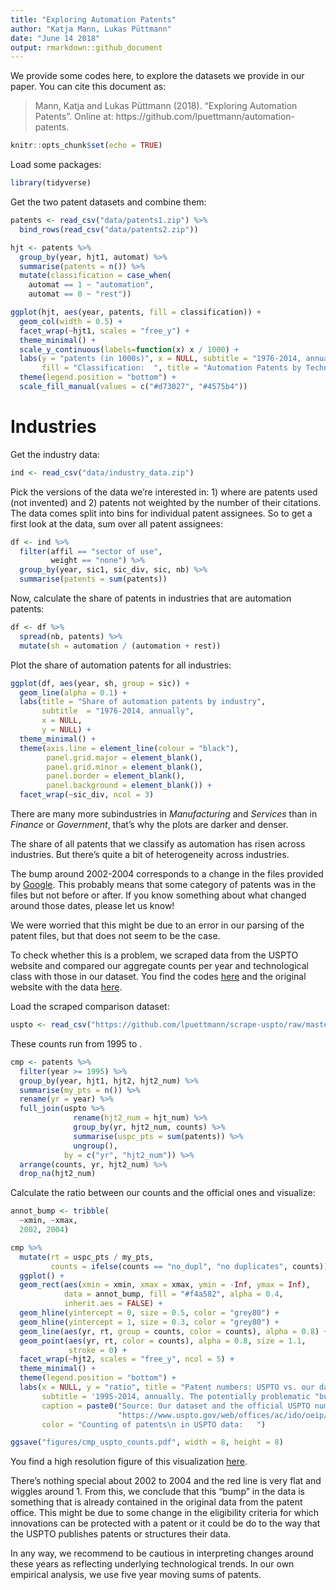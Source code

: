 ```yaml
---
title: "Exploring Automation Patents"
author: "Katja Mann, Lukas Püttmann"
date: "June 14 2018"
output: rmarkdown::github_document
---
```


We provide some codes here, to explore the datasets we provide in our paper. 
You can cite this document as:

>Mann, Katja and Lukas Püttmann (2018). "Exploring Automation Patents". 
Online at: https://github.com/lpuettmann/automation-patents.

```r
knitr::opts_chunk$set(echo = TRUE)
```

Load some packages:

```r
library(tidyverse)
```

Get the two patent datasets and combine them:

```r
patents <- read_csv("data/patents1.zip") %>%
  bind_rows(read_csv("data/patents2.zip"))
```

```r
hjt <- patents %>% 
  group_by(year, hjt1, automat) %>% 
  summarise(patents = n()) %>% 
  mutate(classification = case_when(
    automat == 1 ~ "automation",
    automat == 0 ~ "rest"))

ggplot(hjt, aes(year, patents, fill = classification)) +
  geom_col(width = 0.5) +
  facet_wrap(~hjt1, scales = "free_y") +
  theme_minimal() +
  scale_y_continuous(labels=function(x) x / 1000) +
  labs(y = "patents (in 1000s)", x = NULL, subtitle = "1976-2014, annually", 
       fill = "Classification:  ", title = "Automation Patents by Technology Class") +
  theme(legend.position = "bottom") +
  scale_fill_manual(values = c("#d73027", "#4575b4"))
```

# Industries

Get the industry data:

```r
ind <- read_csv("data/industry_data.zip") 
```

Pick the versions of the data we're interested in: 1) where are patents used (not
invented) and 2) patents not weighted by the number of their citations. The data
comes split into bins for individual patent assignees. So to get a first look at 
the data, sum over all patent assignees:

```r
df <- ind %>%
  filter(affil == "sector of use",
         weight == "none") %>%
  group_by(year, sic1, sic_div, sic, nb) %>% 
  summarise(patents = sum(patents)) 
```

Now, calculate the share of patents in industries that are automation patents:

```r
df <- df %>% 
  spread(nb, patents) %>% 
  mutate(sh = automation / (automation + rest))
```


Plot the share of automation patents for all industries:

```r
ggplot(df, aes(year, sh, group = sic)) +
  geom_line(alpha = 0.1) +
  labs(title = "Share of automation patents by industry",
       subtitle  = "1976-2014, annually",
       x = NULL,
       y = NULL) +
  theme_minimal() +
  theme(axis.line = element_line(colour = "black"),
        panel.grid.major = element_blank(),
        panel.grid.minor = element_blank(),
        panel.border = element_blank(),
        panel.background = element_blank()) +
  facet_wrap(~sic_div, ncol = 3)
```

There are many more subindustries in *Manufacturing* and *Services* than in *Finance*
or *Government*, that's why the plots are darker and denser.

The share of all patents that we classify as automation has risen across 
industries. But there's quite a bit of heterogeneity across industries.

The bump around 2002-2004 corresponds to a change in the files provided by [Google](https://www.google.com/googlebooks/uspto-patents-grants-text.html). This probably means that some category of patents was in the files but not before or after. If you know something about what changed around those dates, please let us know!

We were worried that this might be due to an error in our parsing of the patent
files, but that does not seem to be the case.

To check whether this is a problem, we scraped data from the USPTO website
and compared our aggregate counts per year and technological class with those
in our dataset. You find the codes [here](https://github.com/lpuettmann/scrape-uspto) and
the original website with the data [here](https://www.uspto.gov/web/offices/ac/ido/oeip/taf/cbcby.htm).

Load the scraped comparison dataset:

```r
uspto <- read_csv("https://github.com/lpuettmann/scrape-uspto/raw/master/uspto_counts.csv")
```

These counts run from 1995 to .

```r
cmp <- patents %>%
  filter(year >= 1995) %>% 
  group_by(year, hjt1, hjt2, hjt2_num) %>%
  summarise(my_pts = n()) %>%
  rename(yr = year) %>%
  full_join(uspto %>%
              rename(hjt2_num = hjt_num) %>% 
              group_by(yr, hjt2_num, counts) %>%
              summarise(uspc_pts = sum(patents)) %>%
              ungroup(),
            by = c("yr", "hjt2_num")) %>% 
  arrange(counts, yr, hjt2_num) %>% 
  drop_na(hjt2_num)
```

Calculate the ratio between our counts and the official ones and visualize:

```r
annot_bump <- tribble(
  ~xmin, ~xmax,
  2002, 2004)

cmp %>% 
  mutate(rt = uspc_pts / my_pts,
         counts = ifelse(counts == "no_dupl", "no duplicates", counts)) %>% 
  ggplot() +
  geom_rect(aes(xmin = xmin, xmax = xmax, ymin = -Inf, ymax = Inf),
            data = annot_bump, fill = "#f4a582", alpha = 0.4,
            inherit.aes = FALSE) +
  geom_hline(yintercept = 0, size = 0.5, color = "grey80") +
  geom_hline(yintercept = 1, size = 0.3, color = "grey80") +
  geom_line(aes(yr, rt, group = counts, color = counts), alpha = 0.8) +
  geom_point(aes(yr, rt, color = counts), alpha = 0.8, size = 1.1,
             stroke = 0) +
  facet_wrap(~hjt2, scales = "free_y", ncol = 5) +
  theme_minimal() +
  theme(legend.position = "bottom") +
  labs(x = NULL, y = "ratio", title = "Patent numbers: USPTO vs. our dataset",
       subtitle = '1995-2014, annually. The potentially problematic "bump": 2002, 2003 and 2004.',
       caption = paste0("Source: Our dataset and the official USPTO numbers from:\n", 
                        "https://www.uspto.gov/web/offices/ac/ido/oeip/taf/cbcby.htm"),
       color = "Counting of patents\n in USPTO data:   ")

ggsave("figures/cmp_uspto_counts.pdf", width = 8, height = 8)
```

You find a high resolution figure of this visualization [here](https://github.com/lpuettmann/automation-patents/tree/master/figures).

There's nothing special about 2002 to 2004 and the red line is very flat and
wiggles around 1. From this, we conclude that this "bump" in the data is something that is already contained in the original data from the patent office. This might be due to some change in the eligibility criteria for which innovations can be protected with a patent or it could be do
to the way that the USPTO publishes patents or structures their data.

In any way, we recommend to be cautious in interpreting changes around these years
as reflecting underlying technological trends. In our own empirical analysis, we 
use five year moving sums of patents.
















